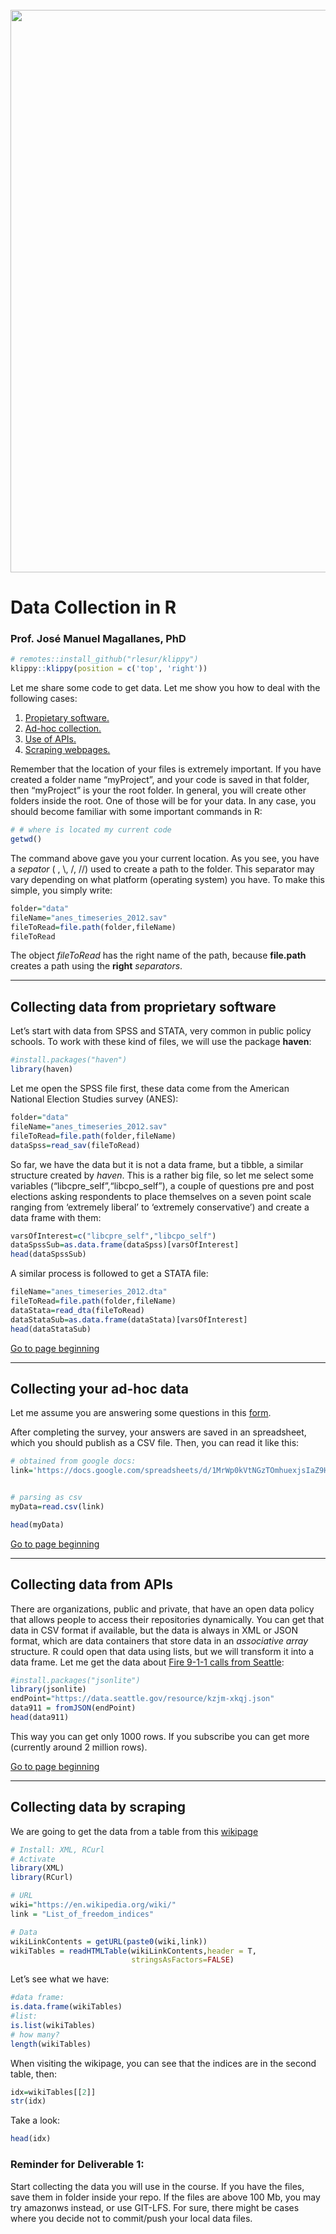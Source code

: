 <br> 
<center><img src="https://github.com/DACSS-PreProcessing/session1_main/blob/main/pics/LogoSimple.png?raw=true" width="900"></center>

# Data Collection in R
### Prof. José Manuel Magallanes, PhD

```r
# remotes::install_github("rlesur/klippy")
klippy::klippy(position = c('top', 'right'))
```

<a id='beginning'></a>

Let me share some code to get data. Let me show you how to deal with the following cases:

1. [Propietary software.](#part1)
2. [Ad-hoc collection.](#part2)
3. [Use of APIs.](#part3)
4. [Scraping webpages.](#part4)

Remember that the location of your files is extremely important. If you have created a folder name "myProject", and your code is saved  in that folder, then "myProject" is your the root folder. In general, you will create other folders inside the root. One of those will be for your data. In any case, you should become familiar with some important commands in R:
```r
# # where is located my current code
getwd()
```
The command above gave you your current location. As you see, you have a _sepator_ ( \, \\, /, //) used to create a path to the folder. This separator may vary depending on what platform (operating system)  you have. To make this simple, you simply write:

```r
folder="data"
fileName="anes_timeseries_2012.sav"
fileToRead=file.path(folder,fileName)
fileToRead
```

The object _fileToRead_ has the right name of the path, because **file.path** creates a path using the **right** _separators_.

____


<a id='part1'></a>

## Collecting data from proprietary software

Let's start with data from SPSS and STATA, very common in public policy schools. To work with these kind of files, we will use the package **haven**:
```r
#install.packages("haven")
library(haven)
```

Let me open the SPSS file first, these data come from the American National Election Studies survey (ANES):
```r
folder="data"
fileName="anes_timeseries_2012.sav"
fileToRead=file.path(folder,fileName)
dataSpss=read_sav(fileToRead)
```

So far, we have the data but it is not a data frame, but a tibble, a similar structure created by *haven*. This is a rather big file, so let me select some variables ("libcpre_self","libcpo_self"), a couple of questions pre and post elections asking respondents to place themselves on a seven point scale ranging from ‘extremely liberal’ to ‘extremely conservative’) and create a data frame with them:
```r
varsOfInterest=c("libcpre_self","libcpo_self")
dataSpssSub=as.data.frame(dataSpss)[varsOfInterest]
head(dataSpssSub)
```

A similar process is followed to get a STATA file:
```r
fileName="anes_timeseries_2012.dta"
fileToRead=file.path(folder,fileName)
dataStata=read_dta(fileToRead)
dataStataSub=as.data.frame(dataStata)[varsOfInterest]
head(dataStataSub)
```

[Go to page beginning](#beginning)

----

<a id='part2'></a>

## Collecting your ad-hoc data

Let me assume you are answering some questions in this [form](https://forms.gle/6Ga61ifjCjo3j3YF6).

After completing the survey, your answers are saved in an spreadsheet, which you should publish as a CSV file. Then, you can read it like this:

```r

# obtained from google docs:
link='https://docs.google.com/spreadsheets/d/1MrWp0kVtNGzTOmhuexjsIaZ9HpSv2X8RZsZ-KuEC4A8/pub?gid=1044145359&single=true&output=csv'


# parsing as csv
myData=read.csv(link)

head(myData)

```

[Go to page beginning](#beginning)

-----

<a id='part3'></a>

## Collecting data from APIs

There are organizations, public and private, that have an open data policy that allows people to access their repositories dynamically. You can get that data in CSV format if available, but the data is always in  XML or JSON format, which are data containers that store data in an *associative array* structure. R could open that data using lists, but we will transform it into a data frame. Let me get the data about [Fire 9-1-1  calls  from Seattle](https://dev.socrata.com/foundry/data.seattle.gov/kzjm-xkqj):
```r
#install.packages("jsonlite")
library(jsonlite)
endPoint="https://data.seattle.gov/resource/kzjm-xkqj.json"
data911 = fromJSON(endPoint)
head(data911)
```
This way you can get only 1000 rows. If you subscribe you can get more (currently around 2 million rows).

[Go to page beginning](#beginning)

-----
<a id='part4'></a>

## Collecting data by scraping

We are going to get the data from a table from this [wikipage](https://en.wikipedia.org/wiki/List_of_freedom_indices)

```r
# Install: XML, RCurl
# Activate
library(XML)
library(RCurl)

# URL
wiki="https://en.wikipedia.org/wiki/"
link = "List_of_freedom_indices"

# Data
wikiLinkContents = getURL(paste0(wiki,link))
wikiTables = readHTMLTable(wikiLinkContents,header = T,
                           stringsAsFactors=FALSE)
```
Let's see what we have:

```r
#data frame:
is.data.frame(wikiTables)
#list:
is.list(wikiTables)
# how many?
length(wikiTables)
```
When visiting the wikipage, you can see that the indices are in the second table, then:
```r
idx=wikiTables[[2]]
str(idx)
```
Take a look:
```r
head(idx)
```

### Reminder for Deliverable 1:

Start collecting the data you will use in the course. If you have the files, save them in folder inside your repo. If the files are above 100 Mb, you may try amazonws instead, or use GIT-LFS. For sure, there might be cases where you decide not to commit/push your local data files.